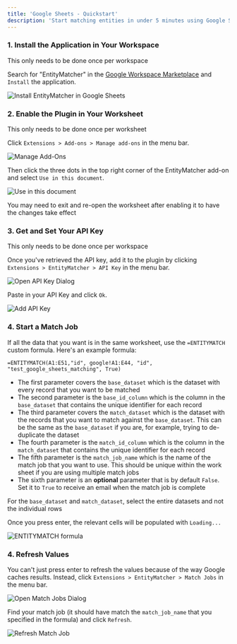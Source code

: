 ```yaml
---
title: 'Google Sheets - Quickstart'
description: 'Start matching entities in under 5 minutes using Google Sheets'
---
```


### 1. Install the Application in Your Workspace
<Info>This only needs to be done once per workspace</Info>

Search for "EntityMatcher" in the [Google Workspace Marketplace](https://workspace.google.com/marketplace/search/EntityMatcher) and `Install` the application.

<Frame caption="Install EntityMatcher in Google Sheets">
  <img src="/screenshots/gsheets/plugin_install.png" alt="Install EntityMatcher in Google Sheets" />
</Frame>

### 2. Enable the Plugin in Your Worksheet
<Info>This only needs to be done once per worksheet</Info>

Click `Extensions > Add-ons > Manage add-ons` in the menu bar.

<Frame caption="Manage Add-Ons">
  <img src="/screenshots/gsheets/extensions_manage_add_ons.png" alt="Manage Add-Ons" />
</Frame>

Then click the three dots in the top right corner of the EntityMatcher add-on and select `Use in this document`.

<Frame caption="Use in this document">
  <img src="/screenshots/gsheets/plugin_enabled.png" alt="Use in this document" />
</Frame>

<Warning>You may need to exit and re-open the worksheet after enabling it to have the changes take effect</Warning>

### 3. Get and Set Your API Key
<Info>This only needs to be done once per workspace</Info>

<Snippet file="api-key.mdx" />

Once you've retrieved the API key, add it to the plugin by clicking `Extensions > EntityMatcher > API Key` in the menu bar.

<Frame caption="Open API Key Dialog">
  <img src="/screenshots/gsheets/api_key_menu.png" alt="Open API Key Dialog" />
</Frame>

Paste in your API Key and click `Ok`.

<Frame caption="Add API Key">
  <img src="/screenshots/gsheets/api_key_dialog.png" alt="Add API Key" />
</Frame>

### 4. Start a Match Job

If all the data that you want is in the same worksheet, use the `=ENTITYMATCH` custom formula. Here's an example formula:

```
=ENTITYMATCH(A1:E51,"id", google!A1:E44, "id", "test_google_sheets_matching", True)
```

- The first parameter covers the `base_dataset` which is the dataset with every record that you want to be matched
- The second parameter is the `base_id_column` which is the column in the `base_dataset` that contains the unique identifier for each record
- The third parameter covers the `match_dataset` which is the dataset with the records that you want to match against the `base_dataset`. This can be the same as the `base_dataset` if you are, for example, trying to de-duplicate the dataset
- The fourth parameter is the `match_id_column` which is the column in the `match_dataset` that contains the unique identifier for each record
- The fifth parameter is the `match_job_name` which is the name of the match job that you want to use. This should be unique within the work sheet if you are using multiple match jobs
- The sixth parameter is an **optional** parameter that is by default `False`. Set it to `True` to receive an email when the match job is complete

<Warning>For the `base_dataset` and `match_dataset`, select the entire datasets and not the individual rows</Warning>

Once you press enter, the relevant cells will be populated with `Loading...`

<Frame caption="ENTITYMATCH formula">
  <img src="/screenshots/gsheets/entity_match_formula.png" alt="ENTITYMATCH formula" />
</Frame>

### 4. Refresh Values

You can't just press enter to refresh the values because of the way Google caches results. Instead, click `Extensions > EntityMatcher > Match Jobs` in the menu bar.

<Frame caption="Open Match Jobs Dialog">
  <img src="/screenshots/gsheets/match_menu.png" alt="Open Match Jobs Dialog" />
</Frame>

Find your match job (it should have match the `match_job_name` that you specified in the formula) and click `Refresh`.

<Frame caption="Refresh Match Job">
  <img src="/screenshots/gsheets/match_refresh_job.png" alt="Refresh Match Job" />
</Frame>
